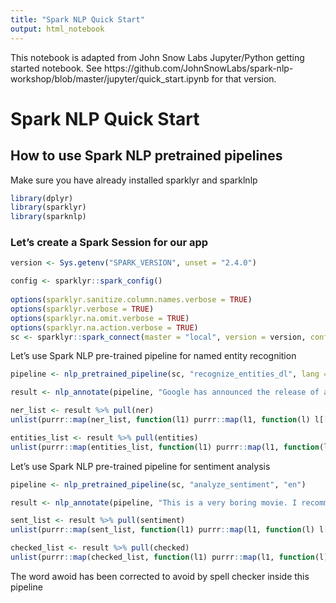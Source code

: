 ```yaml
---
title: "Spark NLP Quick Start"
output: html_notebook
---
```



This notebook is adapted from John Snow Labs Jupyter/Python getting started notebook. See https://github.com/JohnSnowLabs/spark-nlp-workshop/blob/master/jupyter/quick_start.ipynb for that version.

# Spark NLP Quick Start
## How to use Spark NLP pretrained pipelines
Make sure you have already installed sparklyr and sparklnlp

```r
library(dplyr)
library(sparklyr)
library(sparknlp)
```

### Let's create a Spark Session for our app
```r
version <- Sys.getenv("SPARK_VERSION", unset = "2.4.0")

config <- sparklyr::spark_config()
    
options(sparklyr.sanitize.column.names.verbose = TRUE)
options(sparklyr.verbose = TRUE)
options(sparklyr.na.omit.verbose = TRUE)
options(sparklyr.na.action.verbose = TRUE)
sc <- sparklyr::spark_connect(master = "local", version = version, config = config)
```

Let's use Spark NLP pre-trained pipeline for named entity recognition
```r
pipeline <- nlp_pretrained_pipeline(sc, "recognize_entities_dl", lang = "en")
```

```r
result <- nlp_annotate(pipeline, "Google has announced the release of a beta version of the popular TensorFlow machine learning library.")
```

```r
ner_list <- result %>% pull(ner)
unlist(purrr::map(ner_list, function(l1) purrr::map(l1, function(l) l[[4]])))
```
```r
entities_list <- result %>% pull(entities)
unlist(purrr::map(entities_list, function(l1) purrr::map(l1, function(l) l[[4]])))
```

Let's use Spark NLP pre-trained pipeline for sentiment analysis
```r
pipeline <- nlp_pretrained_pipeline(sc, "analyze_sentiment", "en")
```

```r
result <- nlp_annotate(pipeline, "This is a very boring movie. I recommend others to awoid this movie is not good..")
```

```r
sent_list <- result %>% pull(sentiment)
unlist(purrr::map(sent_list, function(l1) purrr::map(l1, function(l) l[[4]])))
```

```r
checked_list <- result %>% pull(checked)
unlist(purrr::map(checked_list, function(l1) purrr::map(l1, function(l) l[[4]])))
```

The word awoid has been corrected to avoid by spell checker inside this pipeline
